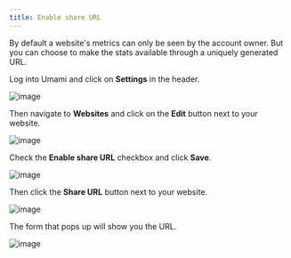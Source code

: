 ```yaml
---
title: Enable share URL
---
```


By default a website's metrics can only be seen by the account owner. But you can choose to make the stats available
through a uniquely generated URL.

Log into Umami and click on **Settings** in the header.

![image](/images/docs/v1/header.png)

Then navigate to **Websites** and click on the **Edit** button next to your website.

![image](/images/docs/v1/edit-website.png)

Check the **Enable share URL** checkbox and click **Save**.

![image](/images/docs/v1/edit-website-form.png)

Then click the **Share URL** button next to your website.

![image](/images/docs/v1/share-url.png)

The form that pops up will show you the URL.

![image](/images/docs/v1/share-url-form.png)

